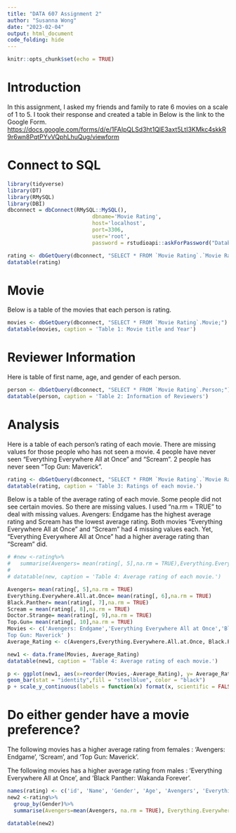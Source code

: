 ```yaml
---
title: "DATA 607 Assignment 2"
author: "Susanna Wong"
date: "2023-02-04"
output: html_document
code_folding: hide
---
```


```r
knitr::opts_chunk$set(echo = TRUE)
```

# Introduction

In this assignment, I asked my friends and family to rate 6 movies on a scale of 1 to 5. I took their response and created a table in Below is the link to the Google Form. <https://docs.google.com/forms/d/e/1FAIpQLSd3ht1QlE3axt5LtI3KMkc4skkR9r6wn8PqtPYvVQphLhuQug/viewform>

# Connect to SQL

```r
library(tidyverse)
library(DT)
library(RMySQL)
library(DBI)
dbconnect = dbConnect(RMySQL::MySQL(),
                           dbname='Movie Rating',
                           host='localhost',
                           port=3306,
                           user='root',
                           password = rstudioapi::askForPassword("Database password"))

rating <- dbGetQuery(dbconnect, "SELECT * FROM `Movie Rating`.`Movie Rating`")
datatable(rating)
```

# Movie 
Below is a table of the movies that each person is rating.

```r
movies <- dbGetQuery(dbconnect, "SELECT * FROM `Movie Rating`.Movie;")
datatable(movies, caption = 'Table 1: Movie title and Year')

```

# Reviewer Information 
Here is table of first name, age, and gender of each person.

```r
person <- dbGetQuery(dbconnect, "SELECT * FROM `Movie Rating`.Person;")
datatable(person, caption = 'Table 2: Information of Reviewers')
```

# Analysis 
Here is a table of each person's rating of each movie. There are missing values for those people who has not seen a movie. 4 people have never seen "Everything Everywhere All at Once" and "Scream". 2 people has never seen "Top Gun: Maverick".

```r
rating <- dbGetQuery(dbconnect, "SELECT * FROM `Movie Rating`.`Movie Rating`")
datatable(rating, caption = 'Table 3: Ratings of each movie.')
```

Below is a table of the average rating of each movie. Some people did not see certain movies. So there are missing values. I used "na.rm = TRUE" to deal with missing values. Avengers: Endgame has the highest average rating and Scream has the lowest average rating. Both movies "Everything Everywhere All at Once" and "Scream" had 4 missing values each. Yet, "Everything Everywhere All at Once" had a higher average rating than "Scream" did.

```r
# #new <-rating%>%
#   summarise(Avengers= mean(rating[, 5],na.rm = TRUE),Everything.Everywhere.All.at.Once= mean(rating[, 6],na.rm = TRUE), Black.Panther= mean(rating[, 7],na.rm = TRUE), Scream = mean(rating[, 8],na.rm = TRUE), Doctor.Strange= mean(rating[, 9],na.rm = TRUE), Top.Gun= mean(rating[, 10],na.rm = TRUE))
# 
# datatable(new, caption = 'Table 4: Average rating of each movie.')

Avengers= mean(rating[, 5],na.rm = TRUE)
Everything.Everywhere.All.at.Once= mean(rating[, 6],na.rm = TRUE)
Black.Panther= mean(rating[, 7],na.rm = TRUE)
Scream = mean(rating[, 8],na.rm = TRUE)
Doctor.Strange= mean(rating[, 9],na.rm = TRUE) 
Top.Gun= mean(rating[, 10],na.rm = TRUE)
Movies <- c('Avengers: Endgame','Everything Everywhere All at Once','Black Panther: Wakanda Forever','Scream','Doctor Strange in the Multiverse of Madness','	
Top Gun: Maverick' )
Average_Rating <- c(Avengers,Everything.Everywhere.All.at.Once, Black.Panther, Scream, Doctor.Strange,  Top.Gun)

new1 <- data.frame(Movies, Average_Rating)
datatable(new1, caption = 'Table 4: Average rating of each movie.')

p <- ggplot(new1, aes(x=reorder(Movies,-Average_Rating), y= Average_Rating)) + ggtitle("Movies") + theme(plot.title=element_text(hjust=0.5))+theme(axis.text.x=element_text(angle=45,hjust=1))+ xlab("Movies")+ ylab("Average_Rating")+ 
geom_bar(stat = "identity",fill = "steelblue", color = "black")
p + scale_y_continuous(labels = function(x) format(x, scientific = FALSE))

```

# Do either gender have a movie preference?

The following movies has a higher average rating from females : 'Avengers: Endgame', 'Scream', and 'Top Gun: Maverick'.

The following movies has a higher average rating from males : 'Everything Everywhere All at Once', and 'Black Panther: Wakanda Forever'.

```r

names(rating) <- c('id', 'Name', 'Gender', 'Age', 'Avengers', 'Everything.Everywhere.All.at.Once', 'Black.Panther', 'Scream', 'Doctor.Strange', 'Top.Gun')
new2 <-rating%>%
  group_by(Gender)%>%
  summarise(Avengers=mean(Avengers, na.rm = TRUE), Everything.Everywhere.All.at.Once=mean(Everything.Everywhere.All.at.Once, na.rm = TRUE), Black.Panther = mean(Black.Panther, na.rm = TRUE), Scream = mean(Scream, na.rm = TRUE), Doctor.Strange=mean(Doctor.Strange, na.rm = TRUE), Top.Gun = mean(Top.Gun,na.rm = TRUE))

datatable(new2)


```

